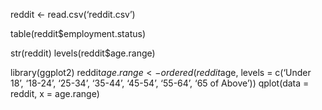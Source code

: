 reddit <- read.csv('reddit.csv')

table(reddit$employment.status)

str(reddit)
levels(reddit$age.range)

library(ggplot2)
reddit$age.range <- ordered(reddit$age, levels = c('Under 18', '18-24', '25-34', '35-44', '45-54', '55-64', '65 of Above'))
qplot(data = reddit, x = age.range)